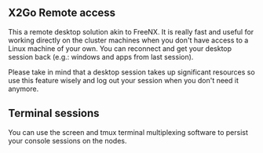 == X2Go Remote access ==

This a remote desktop solution akin to FreeNX. It is really fast and useful for working directly on the cluster machines when you don't have access to a Linux machine of your own. You can reconnect and get your desktop session  back (e.g.: windows and apps from last session).

Please take in mind that a desktop session takes up significant resources so use this feature wisely and log out your session when you don't need it anymore.


== Terminal sessions ==

You can use the screen and tmux terminal multiplexing software to persist your console sessions on the nodes.